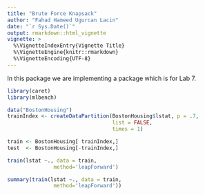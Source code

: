 ```yaml
---
title: "Brute Force Knapsack"
author: "Fahad Hameed Ugurcan Lacin"
date: "`r Sys.Date()`"
output: rmarkdown::html_vignette
vignette: >
  %\VignetteIndexEntry{Vignette Title}
  %\VignetteEngine{knitr::rmarkdown}
  %\VignetteEncoding{UTF-8}
---
```


In this package we are implementing a package which is for Lab 7.


```r
library(caret)
library(mlbench)

data("BostonHousing")
trainIndex <- createDataPartition(BostonHousing$lstat, p = .7, 
                                  list = FALSE, 
                                  times = 1)

train <- BostonHousing[ trainIndex,]
test  <- BostonHousing[-trainIndex,]

train(lstat ~., data = train,
               method='leapForward')

summary(train(lstat ~., data = train,
               method='leapForward'))
```


